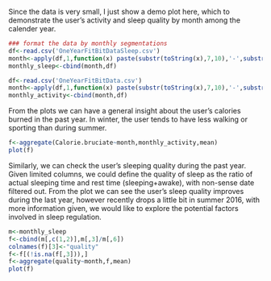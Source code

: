

Since the data is very small, I just show a demo plot here, which to demonstrate the user's activity
and sleep quality by month among the calender year.
```r
### format the data by monthly segmentations
df<-read.csv('OneYearFitBitDataSleep.csv')
month<-apply(df,1,function(x) paste(substr(toString(x),7,10),'-',substr(toString(x),4,5),sep=''))
monthly_sleep<-cbind(month,df)

df<-read.csv('OneYearFitBitData.csv')
month<-apply(df,1,function(x) paste(substr(toString(x),7,10),'-',substr(toString(x),4,5),sep=''))
monthly_activity<-cbind(month,df)

```
From the plots we can have a general insight about the user's calories burned in the past year.
In winter, the user tends to have less walking or sporting than during summer. 
```r
f<-aggregate(Calorie.bruciate~month,monthly_activity,mean)
plot(f)
```
Similarly, we can check the user's sleeping quality during the past year. Given limited columns,
we could define the quality of sleep as the ratio of actual sleeping time and rest time (sleeping+awake),
with non-sense date filtered out. From the plot we can see the user's sleep quality improves during the last year,
however recently drops a little bit in summer 2016, with more information given, we would like to explore
the potential factors involved in sleep regulation.
```r
m<-monthly_sleep
f<-cbind(m[,c(1,2)],m[,3]/m[,6])
colnames(f)[3]<-"quality"
f<-f[(!is.na(f[,3])),]
f<-aggregate(quality~month,f,mean)
plot(f)
```
